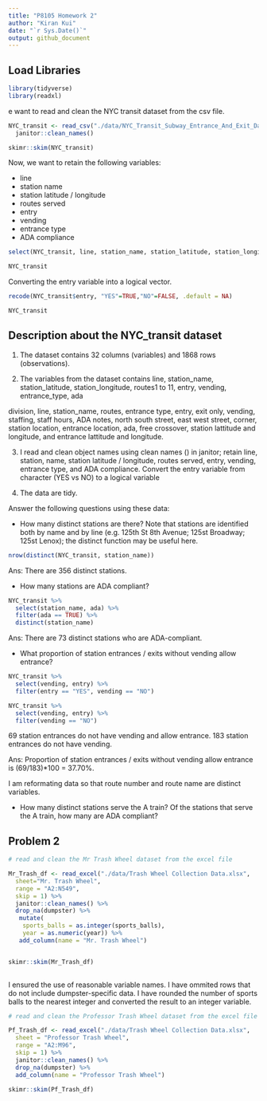 ```yaml
---
title: "P8105 Homework 2"
author: "Kiran Kui"
date: "`r Sys.Date()`"
output: github_document
---
```


## Load Libraries 

```r

library(tidyverse)
library(readxl)
```

e want to read and clean the NYC transit dataset from the csv file. 

```r
NYC_transit <- read_csv("./data/NYC_Transit_Subway_Entrance_And_Exit_Data.csv") %>% 
  janitor::clean_names()

skimr::skim(NYC_transit)
```

Now, we want to retain the following variables:

* line
* station name
* station latitude / longitude
* routes served
* entry
* vending
* entrance type
* ADA compliance 

```r
select(NYC_transit, line, station_name, station_latitude, station_longitude, route1, route2, route3, route4, route5, route6, route7, route8, route9, route10, route11, entry, vending, entrance_type, ada)

NYC_transit
```


Converting the entry variable into a logical vector. 
```r

recode(NYC_transit$entry, "YES"=TRUE,"NO"=FALSE, .default = NA)

NYC_transit
```

## Description about the NYC_transit dataset

1. The dataset contains 32 columns (variables) and 1868 rows  (observations). 

2. The variables from the dataset contains line, station_name, station_latitude, station_longitude, routes1 to 11, entry, vending, entrance_type, ada

division, line, station_name, routes, entrance type, entry, exit only, vending, staffing, staff hours, ADA notes, north south street, east west street, corner, station location, entrance location, ada, free crossover, station lattitude and longitude, and entrance lattitude and longitude. 

3. I read and clean object names using clean names () in janitor; retain line, station, name, station latitude / longitude, routes served, entry, vending, entrance type, and ADA compliance. Convert the entry variable from character (YES vs NO) to a logical variable

4. The data are tidy. 

Answer the following questions using these data:

* How many distinct stations are there? Note that stations are identified both by name and by line (e.g. 125th St 8th Avenue; 125st Broadway; 125st Lenox); the distinct function may be useful here.

```r
nrow(distinct(NYC_transit, station_name))
```
Ans: There are 356 distinct stations. 

* How many stations are ADA compliant?

```r
NYC_transit %>% 
  select(station_name, ada) %>% 
  filter(ada == TRUE) %>%
  distinct(station_name)

```

Ans: There are 73 distinct stations who are ADA-compliant. 

* What proportion of station entrances / exits without vending allow entrance?

```r
NYC_transit %>% 
  select(vending, entry) %>% 
  filter(entry == "YES", vending == "NO")

NYC_transit %>% 
  select(vending, entry) %>% 
  filter(vending == "NO")
```

69 station entrances do not have vending and allow entrance.
183 station entrances do not have vending. 

Ans: Proportion of station entrances / exits without vending allow entrance is (69/183)*100 = 37.70%. 

I am reformating data so that route number and route name are distinct variables. 

* How many distinct stations serve the A train? Of the stations that serve the A train, how many are ADA compliant?


## Problem 2    

```r

# read and clean the Mr Trash Wheel dataset from the excel file

Mr_Trash_df <- read_excel("./data/Trash Wheel Collection Data.xlsx", 
  sheet="Mr. Trash Wheel", 
  range = "A2:N549",
  skip = 1) %>% 
  janitor::clean_names() %>% 
  drop_na(dumpster) %>% 
   mutate(
    sports_balls = as.integer(sports_balls),
    year = as.numeric(year)) %>% 
   add_column(name = "Mr. Trash Wheel")


skimr::skim(Mr_Trash_df)
  
```

I ensured the use of reasonable variable names. 
I have ommited rows that do not include dumpster-specific data. 
I have rounded the number of sports balls to the nearest integer and converted the result to an integer variable. 


```r
# read and clean the Professor Trash Wheel dataset from the excel file

Pf_Trash_df <- read_excel("./data/Trash Wheel Collection Data.xlsx", 
  sheet = "Professor Trash Wheel",
  range = "A2:M96",
  skip = 1) %>% 
  janitor::clean_names() %>% 
  drop_na(dumpster) %>% 
  add_column(name = "Professor Trash Wheel") 

skimr::skim(Pf_Trash_df)

```

